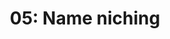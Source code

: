 ---
title: '05: Name niching'
summary: 'Ensuring and thus establishing that the FarmTech name is suitable for its niche. Making derivative names, slogans, communication headlines that resound with name.'
start: '2025-01-08'
duration: '3 days'
owner:
    image: '@images/avatars/kb.jpg'
    title: 'kb'
status: progress
details:
    -
        title: Activities
        body: |
            - 'That which we call ***FarmTech***, by any other name, would still be the household name for functional farming technology?' Since it matters, how do we establish the suitability of a name?
    -
        title: Deliverables
        body: |
            - Name suitability thesis
            - Tagline or slogan
            - Potential "ticker symbol"
---